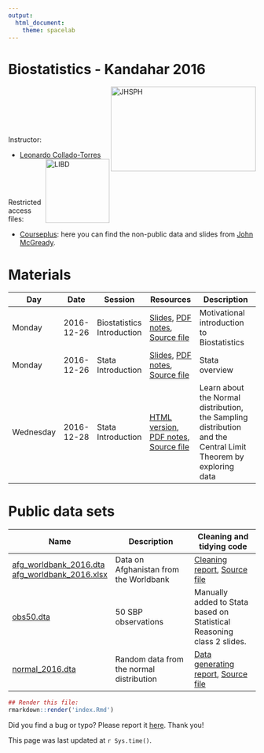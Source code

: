 ```yaml
---
output:
  html_document:
    theme: spacelab
---
```


Biostatistics - Kandahar 2016
=============================

<a href="http://www.jhsph.edu/"><img alt = "JHSPH" align="right" src="http://www.aejaffe.com/media/jhu-bloomberg-logo.jpg" width=295 height=172/></a>

</br>
</br>
</br>
</br>
</br>

Instructor:

* [Leonardo Collado-Torres](http://lcolladotor.github.io/about.html) <a href="http://libd.org/"><img alt = "LIBD" align="right" src="http://aejaffe.com/media/LIBD_logo.jpg" width=130/></a>

</br>
</br>
</br>

Restricted access files:

* [Courseplus](http://courseplus.jhu.edu): here you can find the non-public data and slides from [John McGready](https://www.jhsph.edu/faculty/directory/profile/801/john-mcgready).


# Materials

| Day | Date  |  Session  | Resources  |  Description |
| --- |-----------| -----------|-----------------------|------------------------------------------|
| Monday  | 2016-12-26  | Biostatistics Introduction  | [Slides](sessions/introduction-biostats/introduction-biostats.html), [PDF notes](sessions/introduction-biostats/introduction-biostats.pdf), [Source file](sessions/introduction-biostats/introduction-biostats.Rmd)  | Motivational introduction to Biostatistics |
| Monday  | 2016-12-26  | Stata Introduction  | [Slides](sessions/introduction-stata/introduction-stata.html), [PDF notes](sessions/introduction-stata/introduction-stata.pdf), [Source file](sessions/introduction-stata/introduction-stata.Rmd)  | Stata overview |
| Wednesday  | 2016-12-28  | Stata Introduction  | [HTML version](sessions/normal-sampling/normal-sampling.html), [PDF notes](sessions/normal-sampling/normal-sampling.pdf), [Source file](sessions/normal-sampling/normal-sampling.Rmd)  | Learn about the Normal distribution, the Sampling distribution and the Central Limit Theorem by exploring data |

# Public data sets


| Name | Description | Cleaning and tidying code |
| ---- | ------------------------------- | ------------------------- |
| [afg_worldbank_2016.dta](data/afg_worldbank_2016.dta) [afg_worldbank_2016.xlsx](data/afg_worldbank_2016.xlsx) | Data on Afghanistan from the Worldbank | [Cleaning report](data/worldbank.html), [Source file](data/worldbank.Rmd) |
| [obs50.dta](data/obs50.dta) | 50 SBP observations | Manually added to Stata based on Statistical Reasoning class 2 slides. |
| [normal_2016.dta](data/normal_2016.dta) | Random data from the normal distribution | [Data generating report](data/random_normal.html), [Source file](data/random_normal.Rmd) |


```r
## Render this file:
rmarkdown::render('index.Rmd')
```

Did you find a bug or typo? Please report it [here](https://github.com/lcolladotor/kandahar/issues). Thank you!

This page was last updated at `r Sys.time()`.
